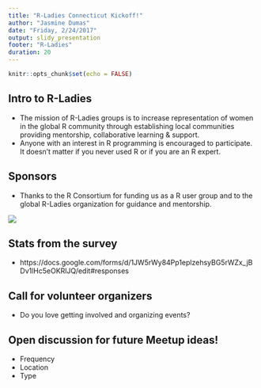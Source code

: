 ```yaml
---
title: "R-Ladies Connecticut Kickoff!"
author: "Jasmine Dumas"
date: "Friday, 2/24/2017"
output: slidy_presentation
footer: "R-Ladies"
duration: 20
---
```


```r
knitr::opts_chunk$set(echo = FALSE)
```

## Intro to R-Ladies

- The mission of R-Ladies groups is to increase representation of women in the global R community through establishing local communities providing mentorship, collaborative learning & support. 
- Anyone with an interest in R programming is encouraged to participate. It doesn't matter if you never used R or if you are an R expert.

## Sponsors

- Thanks to the R Consortium for funding us as a R user group and to the global R-Ladies organization for guidance and mentorship.

![](img/RConsortium_Horizontal_Pantone.png)

## Stats from the survey 

- https://docs.google.com/forms/d/1JW5rWy84Pp1eplzehsyBG5rWZx_jBDv1lHc5eOKRlJQ/edit#responses

## Call for volunteer organizers 

- Do you love getting involved and organizing events?

## Open discussion for future Meetup ideas! 

- Frequency
- Location
- Type
